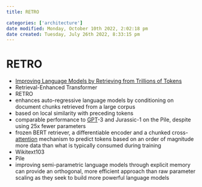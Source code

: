 ```yaml
---
title: RETRO

categories: ['architecture']
date modified: Monday, October 10th 2022, 2:02:18 pm
date created: Tuesday, July 26th 2022, 8:33:15 pm
---
```


# RETRO
- [Improving Language Models by Retrieving from Trillions of Tokens](https://arxiv.org/abs/2112.04426)
- Retrieval-Enhanced Transformer
- RETRO
- enhances auto-regressive language models by conditioning on document chunks retrieved from a large corpus
- based on local similarity with preceding tokens
- comparable performance to [GPT](GPT.qmd)-3 and Jurassic-1 on the Pile, despite using 25x fewer parameters
- frozen BERT retriever, a differentiable encoder and a chunked cross-[attention](Attention.qmd) mechanism to predict tokens based on an order of magnitude more data than what is typically consumed during training
- Wikitext103
- Pile
- improving semi-parametric language models through explicit memory can provide an orthogonal, more efficient approach than raw parameter scaling as they seek to build more powerful language models



